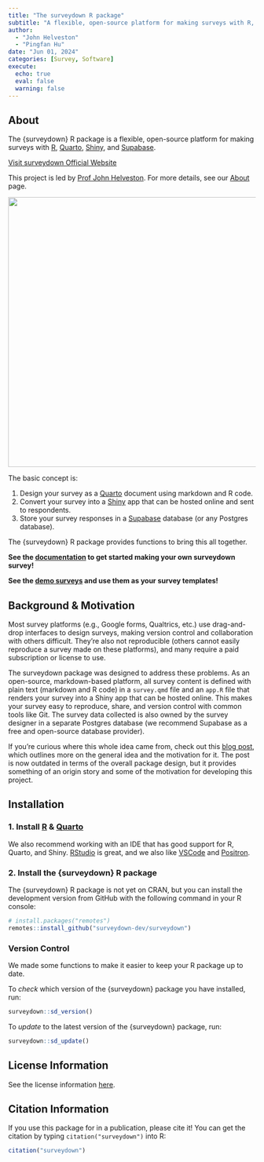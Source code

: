 ```yaml
---
title: "The surveydown R package"
subtitle: "A flexible, open-source platform for making surveys with R, Quarto, Shiny, and Supabase."
author:
  - "John Helveston"
  - "Pingfan Hu"
date: "Jun 01, 2024"
categories: [Survey, Software]
execute:
  echo: true
  eval: false
  warning: false
---
```


## About

The {surveydown} R package is a flexible, open-source platform for making surveys with [R](https://www.r-project.org), [Quarto](https://quarto.org), [Shiny](https://shiny.posit.co), and [Supabase](https://supabase.com).

<a href="https://surveydown.org" class="btn btn-primary" role="button"> Visit surveydown Official Website </a>

This project is led by [Prof John Helveston](https://www.jhelvy.com). For more details, see our [About](https://surveydown.org/about) page.

![](/figs/surveydown.png){fig-align="center" width="550"}

The basic concept is:

1.  Design your survey as a [Quarto](https://quarto.org/) document using
    markdown and R code.
2.  Convert your survey into a [Shiny](https://shiny.posit.co/) app that
    can be hosted online and sent to respondents.
3.  Store your survey responses in a [Supabase](https://supabase.com/)
    database (or any Postgres database).

The {surveydown} R package provides functions to bring this all
together.

**See the [documentation](https://surveydown.org/documentation) to get started making
your own surveydown survey!**

**See the [demo surveys](https://surveydown.org/demos) and use them as your survey templates!**

## Background & Motivation

Most survey platforms (e.g., Google forms, Qualtrics, etc.) use
drag-and-drop interfaces to design surveys, making version control and
collaboration with others difficult. They’re also not reproducible
(others cannot easily reproduce a survey made on these platforms), and
many require a paid subscription or license to use.

The surveydown package was designed to address these problems. As an
open-source, markdown-based platform, all survey content is defined with
plain text (markdown and R code) in a `survey.qmd` file and an `app.R`
file that renders your survey into a Shiny app that can be hosted
online. This makes your survey easy to reproduce, share, and version
control with common tools like Git. The survey data collected is also
owned by the survey designer in a separate Postgres database (we
recommend Supabase as a free and open-source database provider).

If you’re curious where this whole idea came from, check out this [blog
post](https://www.jhelvy.com/blog/2023-04-06-markdown-surveys/), which
outlines more on the general idea and the motivation for it. The post is
now outdated in terms of the overall package design, but it provides
something of an origin story and some of the motivation for developing
this project.

## Installation

### 1. Install [R](https://CRAN.R-project.org/) & [Quarto](https://quarto.org/)

We also recommend working with an IDE that has good support for R,
Quarto, and Shiny.
[RStudio](https://www.rstudio.com/categories/rstudio-ide/) is great, and
we also like [VSCode](https://code.visualstudio.com) and
[Positron](https://github.com/posit-dev/positron).

### 2. Install the {surveydown} R package

The {surveydown} R package is not yet on CRAN, but you can install the
development version from GitHub with the following command in your R
console:

```r
# install.packages("remotes")
remotes::install_github("surveydown-dev/surveydown")
```

### Version Control

We made some functions to make it easier to keep your R package up to
date.

To *check* which version of the {surveydown} package you have installed,
run:

```r
surveydown::sd_version()
```

To *update* to the latest version of the {surveydown} package, run:

```r
surveydown::sd_update()
```

## License Information

See the license information [here](https://github.com/surveydown-dev/surveydown/blob/master/LICENSE.md).

## Citation Information

If you use this package for in a publication, please cite it! You can
get the citation by typing `citation("surveydown")` into R:

```r
citation("surveydown")
```


